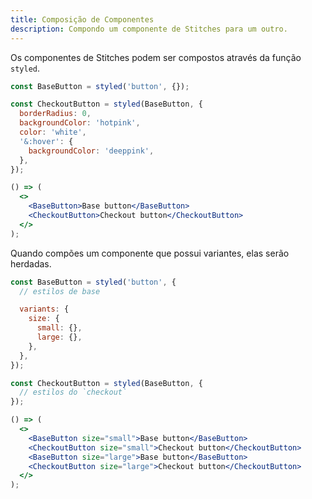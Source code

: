 ```yaml
---
title: Composição de Componentes
description: Compondo um componente de Stitches para um outro.
---
```


Os componentes de Stitches podem ser compostos através da função `styled`.

<Preview>
  <DemoButton children="Base button" css={{ mr: '$4' }} />
  <DemoButton
    children="Checkout button"
    css={{
      borderRadius: 0,
      backgroundColor: '$pink10',
      color: 'white',
      '&:hover': {
        backgroundColor: '$pink11',
      },
    }}
  />
</Preview>

```jsx
const BaseButton = styled('button', {});

const CheckoutButton = styled(BaseButton, {
  borderRadius: 0,
  backgroundColor: 'hotpink',
  color: 'white',
  '&:hover': {
    backgroundColor: 'deeppink',
  },
});

() => (
  <>
    <BaseButton>Base button</BaseButton>
    <CheckoutButton>Checkout button</CheckoutButton>
  </>
);
```

Quando compões um componente que possui variantes, elas serão herdadas.

<Preview>
  <div style={{ display: 'flex', gap: '20px', alignItems: 'center' }}>
    <DemoButton children="Base button" size="small" />
    <DemoButton
      children="Checkout button"
      css={{
        borderRadius: 0,
        backgroundColor: '$pink10',
        color: 'white',
        '&:hover': {
          backgroundColor: '$pink11',
        },
      }}
      size="small"
    />
    <DemoButton children="Base button" size="large" />
    <DemoButton
      children="Checkout button"
      css={{
        borderRadius: 0,
        backgroundColor: '$pink10',
        color: 'white',
        '&:hover': {
          backgroundColor: '$pink11',
        },
      }}
      size="large"
    />
  </div>
</Preview>

```jsx line=4-9,12-14,16-23
const BaseButton = styled('button', {
  // estilos de base

  variants: {
    size: {
      small: {},
      large: {},
    },
  },
});

const CheckoutButton = styled(BaseButton, {
  // estilos do `checkout`
});

() => (
  <>
    <BaseButton size="small">Base button</BaseButton>
    <CheckoutButton size="small">Checkout button</CheckoutButton>
    <BaseButton size="large">Base button</BaseButton>
    <CheckoutButton size="large">Checkout button</CheckoutButton>
  </>
);
```
